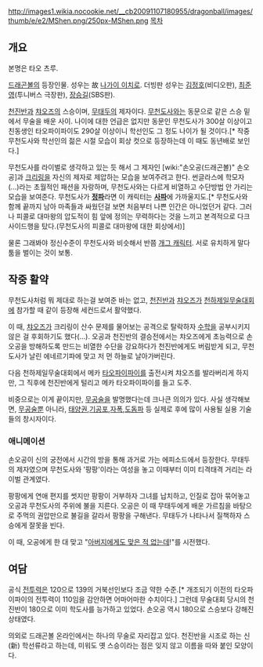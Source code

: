 http://images1.wikia.nocookie.net/__cb20091107180955/dragonball/images/thumb/e/e2/MShen.png/250px-MShen.png
[[목차]]
== 개요 ==
본명은 타오 츠루.

[[드래곤볼]]의 등장인물. 
성우는 故 [[나가이 이치로]]. 더빙판 성우는 [[김정호]](비디오판), [[최준영]](투니버스 극장판), [[장승길]](SBS판).

[[천진반]]과 [[챠오즈]]의 스승이며, [[무태두]]의 제자이다. [[무천도사]]와는 동문으로 같은 스승 밑에서 무술을 배운 사이. 나이에 대한 언급은 없지만 동문인 무천도사가 300살 이상이고 친동생인 타오파이파이도 290살 이상이니 학선인도 그 정도 나이가 될 것이다.[* 작중 무천도사와 학선인의 젊은 시절 모습이 회상 컷으로 등장하는데 이 때도 동년배로 보인다.]

무천도사를 라이벌로 생각하고 있는 듯 해서 그 제자인 [wiki:"손오공(드래곤볼)" 손오공]과 [[크리링]]을 자신의 제자로 제압하는 모습을 보여주려고 한다. 썬글라스에 학모자(...)라는 초월적인 패션을 자랑하며, 무천도사와는 다르게 비열하고 수단방법 안 가리는 모습을 보여준다. 무천도사가 '''[[정파]]'''라면 이 캐릭터는 '''[[사파]]'''에 가까울지도.[* 무천도사와 함께 끝까지 남아 마족들과 싸웠던걸 보면 처음부터 나쁜 인간은 아니었던거 같다. 그러나 피콜로 대마왕의 압도적이 힘 앞에 정의는 무력하다는 것을 느끼고 본격적으로 다크사이드행을 탔다.(무천도사의 피콜로 대마왕에 대한 회상에서)]

물론 그래봐야 정신수준이 무천도사와 비슷해서 반쯤 [[개그 캐릭터]]. 서로 유치하게 말다툼을 벌이는 것이 보통.

== 작중 활약 ==
무천도사처럼 뭐 제대로 하는걸 보여준 바는 없고, [[천진반]]과 [[챠오즈]]가 [[천하제일무술대회]]에 참가할 때 같이 등장해 세컨드로서 활약했다.

이 때, [[챠오즈]]가 크리링이 산수 문제를 물어보는 공격으로 탈락하자 [[수학]]을 공부시키지 않은 걸 후회하기도 했다(...). 오공과 천진반의 결승전에서는 챠오즈에게 초능력으로 손오공을 방해하도록 만드는 비열한 수단을 강요하다가 천진반에게도 버림받게 되고, 무천도사가 날린 에네르기파에 맞고 저 먼 하늘로 날아가버린다.

다음 천하제일무술대회에서 메카 [[타오파이파이]]를 출전시켜 챠오즈를 발라버리게 하지만, 그 직후에 천진반에게 털리고 메카 타오파이파이를 들고 도주.

비중으로는 이게 끝이지만, [[무공술]]을 발명했다는데 크나큰 의의가 있다. 사실 생각해보면, [[무공술]]뿐 아니라, [[태양권]],[[기공포]],[[자폭]],[[도돔파]] 등 실제로 후에 많이 사용될 실용 기술들의 창시자이다.

=== 애니메이션 ===
손오공이 신의 궁전에서 시간의 방을 통해 과거로 가는 에피소드에서 등장한다. 무태두의 제자였으며 무천도사와 '팡팡'이라는 여성을 놓고 이때부터 이미 티격태격 거리는 라이벌 관계였다.

팡팡에게 연애 편지를 썻지만 팡팡이 거부하자 그녀를 납치하고, 인질로 잡아 묶어놓고 오공과 무천도사의 주위에 불을 지른다. 오공은 이 때 무태두에게 배운 가르침을 바탕으로 주먹의 권압만으로 불길을 갈라서 팡팡을 구해낸다. 무태두가 나타나서 질책하자 스승에게 잘못을 빈다.

이 때, 오공에게 한 대 맞고 "[[아버지에게도 맞은 적 없는데]]!"를 시전했다.

== 여담 ==
공식 [[전투력]]은 120으로 139의 거북선인보다 조금 약한 수준.[* 개조되기 이전의 타오파이파이의 전투력이 110임을 감안하면 어마어마한 수치이다.] 그런데 무술대회 당시의 천진반이 180으로 이미 학도사를 능가하고 있었다. 손오공 역시 180으로 스승보다 강해진 상태였다.

의외로 드래곤볼 온라인에서는 하나의 무술로 자리잡고 있다. 천진반을 시조로 하는 신(新) 학선류라고 하는데, 미워도 옛 스승이라는 점은 잊지 않고 이름을 따와 붙인 모양이다.
